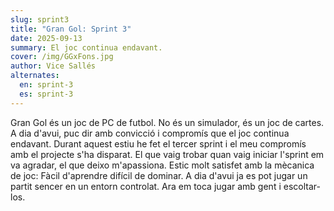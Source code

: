 ```yaml
---
slug: sprint3
title: "Gran Gol: Sprint 3"
date: 2025-09-13
summary: El joc continua endavant.
cover: /img/GGxFons.jpg
author: Vice Sallés
alternates:
  en: sprint-3
  es: sprint-3
---
```


Gran Gol és un joc de PC de futbol. No és un simulador, és un joc de cartes. A dia d'avui, puc dir amb convicció i compromís que el joc continua endavant. Durant aquest estiu he fet el tercer sprint i el meu compromís amb el projecte s'ha disparat. El que vaig trobar quan vaig iniciar l'sprint em va agradar, el que deixo m'apassiona. Estic molt satisfet amb la mècanica de joc: Fàcil d'aprendre difícil de dominar. A dia d'avui ja es pot jugar un partit sencer en un entorn controlat. Ara em toca jugar amb gent i escoltar-los.